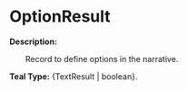 # OptionResult

**Description:**

&emsp;&emsp;Record to define options in the narrative.

**Teal Type:** \{TextResult | boolean}.